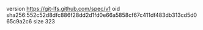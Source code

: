 version https://git-lfs.github.com/spec/v1
oid sha256:552c52d8dfc886f28dd2d1fd0e66a5858cf67c411df483db313cd5d065c9a2c6
size 323
